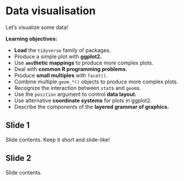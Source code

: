 # Data visualisation

Let's visualize some data!

**Learning objectives:**

- **Load** the `tidyverse` family of packages.
- Produce a simple plot with **ggplot2.**
- Use **`aes`thetic mappings** to produce more complex plots.
- Deal with **common R programming problems.**
- Produce **small multiples** with `facet()`.
- Combine multiple `geom_*()` objects to produce more complex plots.
- Recognize the interaction between `stat`s and `geom`s.
- Use the `position` argument to control **data layout.**
- Use alternative **coordinate systems** for plots in ggplot2.
- Describe the components of the **layered grammar of graphics.**

## Slide 1

Slide contents. 
Keep it short and slide-like!

## Slide 2

Slide contents.

